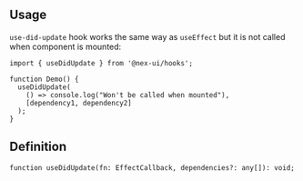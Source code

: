 

## Usage

`use-did-update` hook works the same way as `useEffect` but it is not called when component is mounted:

```tsx
import { useDidUpdate } from '@nex-ui/hooks';

function Demo() {
  useDidUpdate(
    () => console.log("Won't be called when mounted"),
    [dependency1, dependency2]
  );
}
```

## Definition

```tsx
function useDidUpdate(fn: EffectCallback, dependencies?: any[]): void;
```
